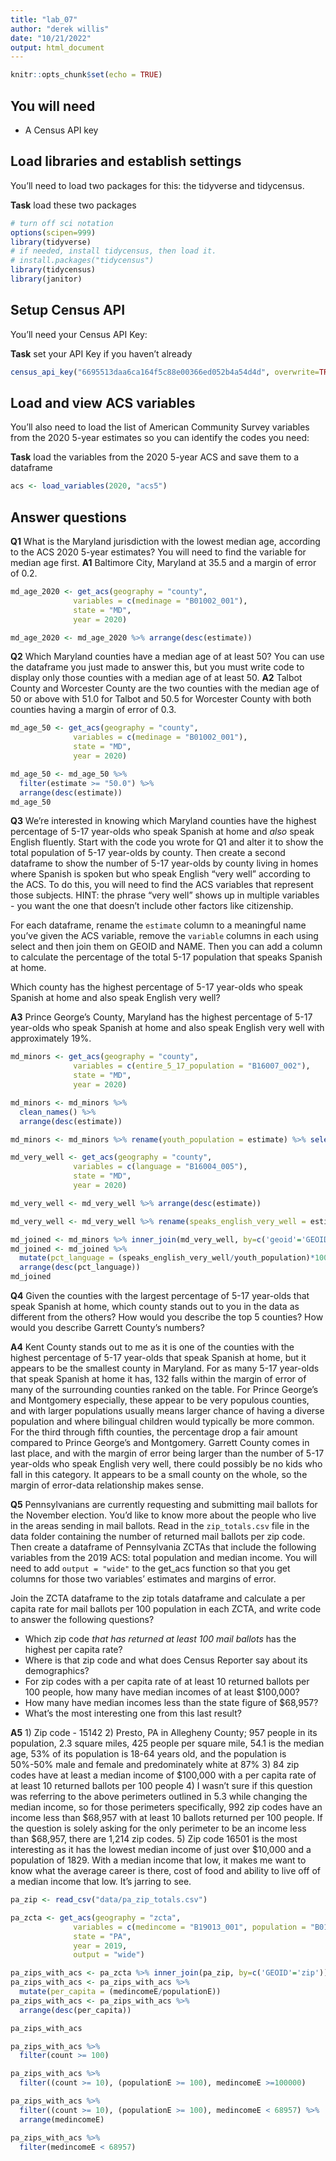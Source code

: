 ```yaml
---
title: "lab_07"
author: "derek willis"
date: "10/21/2022"
output: html_document
---
```


```r
knitr::opts_chunk$set(echo = TRUE)
```

## You will need

* A Census API key

## Load libraries and establish settings

You'll need to load two packages for this: the tidyverse and tidycensus.

**Task** load these two packages

```r
# turn off sci notation
options(scipen=999)
library(tidyverse)
# if needed, install tidycensus, then load it.
# install.packages("tidycensus")
library(tidycensus)
library(janitor)
```

## Setup Census API

You'll need your Census API Key:

**Task** set your API Key if you haven't already

```r
census_api_key("6695513daa6ca164f5c88e00366ed052b4a54d4d", overwrite=TRUE)
```

## Load and view ACS variables

You'll also need to load the list of American Community Survey variables from the 2020 5-year estimates so you can identify the codes you need:

**Task** load the variables from the 2020 5-year ACS and save them to a dataframe

```r
acs <- load_variables(2020, "acs5")
```

## Answer questions

**Q1** What is the Maryland jurisdiction with the lowest median age, according to the ACS 2020 5-year estimates? You will need to find the variable for median age first.
**A1** Baltimore City, Maryland at 35.5 and a margin of error of 0.2.

```r
md_age_2020 <- get_acs(geography = "county",
              variables = c(medinage = "B01002_001"),
              state = "MD",
              year = 2020)

md_age_2020 <- md_age_2020 %>% arrange(desc(estimate))
```

**Q2** Which Maryland counties have a median age of at least 50? You can use the dataframe you just made to answer this, but you must write code to display only those counties with a median age of at least 50.
**A2** Talbot County and Worcester County are the two counties with the median age of 50 or above with 51.0 for Talbot and 50.5 for Worcester County with both counties having a margin of error of 0.3.

```r
md_age_50 <- get_acs(geography = "county",
              variables = c(medinage = "B01002_001"),
              state = "MD",
              year = 2020)

md_age_50 <- md_age_50 %>%
  filter(estimate >= "50.0") %>%
  arrange(desc(estimate)) 
md_age_50
```

**Q3** We're interested in knowing which Maryland counties have the highest percentage of 5-17 year-olds who speak Spanish at home and *also* speak English fluently. Start with the code you wrote for Q1 and alter it to show the total population of 5-17 year-olds by county. Then create a second dataframe to show the number of 5-17 year-olds by county living in homes where Spanish is spoken but who speak English "very well" according to the ACS. To do this, you will need to find the ACS variables that represent those subjects. HINT: the phrase "very well" shows up in multiple variables - you want the one that doesn't include other factors like citizenship. 

For each dataframe, rename the `estimate` column to a meaningful name you've given the ACS variable, remove the `variable` columns in each using select and then join them on GEOID and NAME. Then you can add a column to calculate the percentage of the total 5-17 population that speaks Spanish at home.

Which county has the highest percentage of 5-17 year-olds who speak Spanish at home and also speak English very well?

**A3** 	Prince George's County, Maryland has the highest percentage of 5-17 year-olds who speak Spanish at home and also speak English very well with approximately 19%.

```r
md_minors <- get_acs(geography = "county",
              variables = c(entire_5_17_population = "B16007_002"),
              state = "MD",
              year = 2020)

md_minors <- md_minors %>%
  clean_names() %>% 
  arrange(desc(estimate))

md_minors <- md_minors %>% rename(youth_population = estimate) %>% select(-variable)
```
```r
md_very_well <- get_acs(geography = "county",
              variables = c(language = "B16004_005"),
              state = "MD",
              year = 2020)

md_very_well <- md_very_well %>% arrange(desc(estimate))

md_very_well <- md_very_well %>% rename(speaks_english_very_well = estimate) %>% select(-variable)

```
```r
md_joined <- md_minors %>% inner_join(md_very_well, by=c('geoid'='GEOID', 'name'='NAME'))
md_joined <- md_joined %>%
  mutate(pct_language = (speaks_english_very_well/youth_population)*100) %>% 
  arrange(desc(pct_language))
md_joined
```

**Q4** Given the counties with the largest percentage of 5-17 year-olds that speak Spanish at home, which county stands out to you in the data as different from the others? How would you describe the top 5 counties? How would you describe Garrett County's numbers?

**A4** Kent County stands out to me as it is one of the counties with the highest percentage of 5-17 year-olds that speak Spanish at home, but it appears to be the smallest county in Maryland. For as many 5-17 year-olds that speak Spanish at home it has, 132 falls within the margin of error of many of the surrounding counties ranked on the table. For Prince George's and Montgomery especially, these appear to be very populous counties, and with larger populations usually means larger chance of having a diverse population and where bilingual children would typically be more common. For the third through fifth counties, the percentage drop a fair amount compared to Prince George's and Montgomery. Garrett County comes in last place, and with the margin of error being larger than the number of 5-17 year-olds who speak English very well, there could possibly be no kids who fall in this category. It appears to be a small county on the whole, so the margin of error-data relationship makes sense.

**Q5** Pennsylvanians are currently requesting and submitting mail ballots for the November election. You'd like to know more about the people who live in the areas sending in mail ballots. Read in the `zip_totals.csv` file in the data folder containing the number of returned mail ballots per zip code. Then create a dataframe of Pennsylvania ZCTAs that include the following variables from the 2019 ACS: total population and median income. You will need to add `output = "wide"` to the get_acs function so that you get columns for those two variables' estimates and margins of error.

Join the ZCTA dataframe to the zip totals dataframe and calculate a per capita rate for mail ballots per 100 population in each ZCTA, and write code to answer the following questions?

* Which zip code *that has returned at least 100 mail ballots* has the highest per capita rate? 
* Where is that zip code and what does Census Reporter say about its demographics? 
* For zip codes with a per capita rate of at least 10 returned ballots per 100 people, how many have median incomes of at least $100,000? 
* How many have median incomes less than the state figure of $68,957? 
* What's the most interesting one from this last result?

**A5**
 1) Zip code - 15142
 2) Presto, PA in Allegheny County; 957 people in its population, 2.3 square miles, 425 people per square mile, 54.1 is the median age, 53% of its population is 18-64 years old, and the population is 50%-50% male and female and predominately white at 87%
 3) 84 zip codes have at least a median income of $100,000 with a per capita rate of at least 10 returned ballots per 100 people
 4) I wasn't sure if this question was referring to the above perimeters outlined in 5.3 while changing the median income, so for those perimeters specifically, 992 zip codes have an income less than $68,957 with at least 10 ballots returned per 100 people. If the question is solely asking for the only perimeter to be an income less than $68,957, there are 1,214 zip codes.
 5) Zip code 16501 is the most interesting as it has the lowest median income of just over $10,000 and a population of 1829. With a median income that low, it makes me want to know what the average career is there, cost of food and ability to live off of a median income that low. It's jarring to see.

```r
pa_zip <- read_csv("data/pa_zip_totals.csv")

```

```r
pa_zcta <- get_acs(geography = "zcta",
              variables = c(medincome = "B19013_001", population = "B01003_001"),
              state = "PA",
              year = 2019,
              output = "wide")
```

```r
pa_zips_with_acs <- pa_zcta %>% inner_join(pa_zip, by=c('GEOID'='zip'))
pa_zips_with_acs <- pa_zips_with_acs %>%
  mutate(per_capita = (medincomeE/populationE))
pa_zips_with_acs <- pa_zips_with_acs %>%
  arrange(desc(per_capita))

pa_zips_with_acs
```

```r
pa_zips_with_acs %>%
  filter(count >= 100)

```

```r
pa_zips_with_acs %>%
  filter((count >= 10), (populationE >= 100), medincomeE >=100000)
```

```r
pa_zips_with_acs %>%
  filter((count >= 10), (populationE >= 100), medincomeE < 68957) %>%
  arrange(medincomeE)
```

```r
pa_zips_with_acs %>%
  filter(medincomeE < 68957)
```